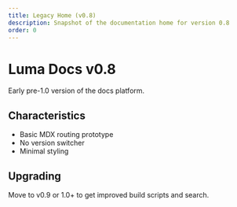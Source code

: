 ```yaml
---
title: Legacy Home (v0.8)
description: Snapshot of the documentation home for version 0.8
order: 0
---
```


# Luma Docs v0.8

Early pre-1.0 version of the docs platform.

## Characteristics

- Basic MDX routing prototype
- No version switcher
- Minimal styling

## Upgrading

Move to v0.9 or 1.0+ to get improved build scripts and search.
